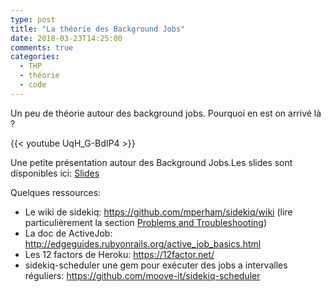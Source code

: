 ```yaml
---
type: post
title: "La théorie des Background Jobs"
date: 2018-03-23T14:25:00
comments: true
categories: 
  - THP
  - théorie
  - code
---
```


Un peu de théorie autour des background jobs. Pourquoi en est on arrivé là ?

<!-- more -->

{{< youtube UqH_G-BdIP4 >}}

Une petite présentation autour des Background Jobs.Les slides sont disponibles ici: [Slides](/prez/background_jobs/)

Quelques ressources:

* Le wiki de sidekiq: https://github.com/mperham/sidekiq/wiki (lire particulièrement la section [Problems and Troubleshooting](https://github.com/mperham/sidekiq/wiki/Problems-and-Troubleshooting))
* La doc de ActiveJob: http://edgeguides.rubyonrails.org/active_job_basics.html
* Les 12 factors de Heroku: https://12factor.net/
* sidekiq-scheduler une gem pour exécuter des jobs a intervalles réguliers: https://github.com/moove-it/sidekiq-scheduler
